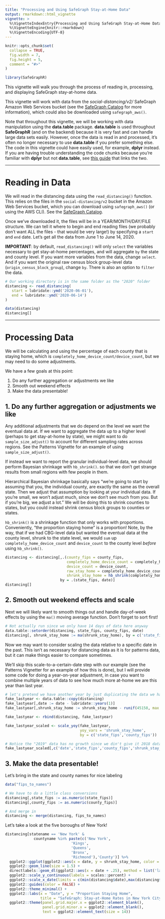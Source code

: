 ```yaml
---
title: "Processing and Using SafeGraph Stay-at-Home Data"
output: rmarkdown::html_vignette
vignette: >
  %\VignetteIndexEntry{Processing and Using SafeGraph Stay-at-Home Data}
  %\VignetteEngine{knitr::rmarkdown}
  %\VignetteEncoding{UTF-8}
---
```


```r
knitr::opts_chunk$set(
  collapse = TRUE,
  fig.width = 7,
  fig.height = 5,
  comment = "#>"
)
```

```r
library(SafeGraphR)
```

This vignette will walk you through the process of reading in, processing, and displaying SafeGraph stay-at-home data.

This vignette will work with data from the *social-distancing/v2/* SafeGraph Amazon Web Services bucket (see the [SafeGraph Catalog](https://catalog.safegraph.io) for more information), which could also be downloaded using `safegraph_aws()`. 

Note that throughout this vignette, we will be working with data manipulation using the **data.table** package. **data.table** is used throughout **SafeGraphR** (and on the backend) because it is very fast and can handle large data sets easily. However, once the data is read in and processed, it's often no longer necessary to use **data.table** if you prefer something else. The code in this vignette could have easily used, for example, **dplyr** instead. If you are having trouble understanding the code chunks because you're familiar with **dplyr** but not **data.table**, see [this guide](https://atrebas.github.io/post/2019-03-03-datatable-dplyr/) that links the two.

---

# Reading in Data

We will read in the distancing data using the `read_distancing()` function. This relies on the files in the `social-distancing/v2` bucket in the Amazon Web Services bucket, which you can download using `safegraph_aws()` (or using the AWS CLI). See the [SafeGraph Catalog](https://catalog.safegraph.io).

Once we've downloaded it, the files will be in a YEAR/MONTH/DAY/FILE structure. We can tell it where to begin and end reading files (we probably don't want ALL the files - that would be very large!) by specifying a `start` and `end` date. Let's get all the data from June 1 to June 14, 2020.

**IMPORTANT**: by default, `read_distancing()` will only `select` the variables necessary to get stay-at-home percentages, and will aggregate `by` the state and county level. If you want more variables from the data, change `select`. And if you want the original raw census block group-level data (`origin_census_block_group`), change `by`. There is also an option to `filter` the data.

```r
# Our working directory is in the same folder as the "2020" folder
distancing <- read_distancing(
   start = lubridate::ymd('2020-06-01'),
   end = lubridate::ymd('2020-06-14')
)
```

```r
data(distancing)
distancing[]
```

---

# Processing Data

We will be calculating and using the percentage of each county that is staying home, which is `completely_home_device_count/device_count`, but we may need to do some adjustments.

We have a few goals at this point:

1. Do any further aggregation or adjustments we like
2. Smooth out weekend effects
3. Make the data presentable!

## 1. Do any further aggregation or adjustments we like

Any additional adjustments that we do depend on the level we want the eventual data at. If we want to aggregate the data up to a higher level (perhaps to get stay-at-home by state), we might want to do `sample_size_adjust()` to account for different sampling rates across regions. See the Patterns Vignette for an example of using `sample_size_adjust()`.

If instead we want to report the granular individual-level data, we should perform Bayesian shrinkage with `hb_shrink()`. so that we don't get strange results from small regions with few people in them.

Hierarchical Bayesian shrinkage basically says "we're going to start by assuming that you, the individual county, are exactly the same as the overall state. Then we adjust that assumption by looking at your individual data. If you're small, we won't adjust much, since we don't see much from you. But if you're big, we adjust a lot." We will be doing this to shrink counties to states, but you could instead shrink census block groups to counties or states.

`hb_shrink()` is a shrinkage function that only works with proportions. Conveniently, "the proportion staying home" is a proportion! Note, by the way, that if we had CBG-level data but wanted the eventual data at the county level, shrunk to the state level, we would `sum` up `completely_home_device_count` and `device_count` to the county level *before* using `hb_shrink()`.

```r
distancing <- distancing[,.(county_fips = county_fips,
                            completely_home_device_count = completely_home_device_count,
                            device_count = device_count,
                            raw_stay_home = completely_home_device_count/device_count,
                            shrunk_stay_home = hb_shrink(completely_home_device_count,device_count)),
                         by = .(state_fips, date)]
distancing[]
```

## 2. Smooth out weekend effects and scale

Next we will likely want to smooth things out and handle day-of-week effects by using the `ma()` moving average function. Don't forget to sort first!

```r
# Not actually run since we only have 14 days of data here anyway
data.table::setorder(distancing, state_fips, county_fips, date)
distancing[, shrunk_stay_home := ma(shrunk_stay_home), by = c('state_fips', 'county_fips')]
```

Now we may want to consider scaling the data relative to a specific date in the past. This isn't as necessary for distancing data as it is for patterns data, but it can make things easier to compare sometimes.

We'll skip this scale-to-a-certain-date step with our example (see the Patterns Vignetter for an example of how this is done), but I will provide some code for doing a year-on-year adjustment, in case you want to combine multiple years of data to see how much more at-home we are this year than last year.

```r
# let's pretend we have another year by just duplicating the data we have
fake_lastyear <- data.table::copy(distancing)
fake_lastyear[,date := date - lubridate::years(1)]
fake_lastyear[,shrunk_stay_home := shrunk_stay_home - runif(45158, max = .02)]

fake_lastyear <- rbind(distancing, fake_lastyear)

fake_lastyear_scaled <- scale_yoy(fake_lastyear,
                                  yoy_vars = 'shrunk_stay_home',
                                  by = c('state_fips','county_fips'))

# Notice the "2019" data has no growth since we din't give it 2018 data to grow from
fake_lastyear_scaled[,c('date','state_fips','county_fips','shrunk_stay_home','shrunk_stay_home_lag','shrunk_stay_home_YOY')]
```

## 3. Make the data presentable!

Let's bring in the state and county names for nice labeling

```r
data("fips_to_names")

# We have to do a little class conversions
distancing[,state_fips := as.numeric(state_fips)]
distancing[,county_fips := as.numeric(county_fips)]

# And merge in
distancing <- merge(distancing, fips_to_names)
```

Let's take a look at the five boroughs of New York!

```r
distancing[statename == 'New York' & 
             countyname %in% paste(c('New York', 
                              'Kings', 
                              'Queens',
                              'Bronx', 
                              'Richmond'),'County')] %>%
  ggplot2::ggplot(ggplot2::aes(x = date, y = shrunk_stay_home, color = countyname, label = countyname)) + 
  ggplot2::geom_line(size = 1.5) + 
  directlabels::geom_dl(ggplot2::aes(x = date + .25), method = list('last.bumpup', cex = 1.1)) + 
  ggplot2::scale_y_continuous(labels = scales::percent) + 
  ggplot2::scale_x_date(limits = c(min(distancing$date),max(distancing$date) + 4)) +
  ggplot2::guides(color = FALSE) +
  ggplot2::theme_minimal() + 
  ggplot2::labs(x = "Date", y = "Proportion Staying Home", 
                title = "SafeGraph: Stay-at-Home Rates in New York City") +
  ggplot2::theme(panel.grid.major.x = ggplot2::element_blank(),
                 panel.grid.minor.x = ggplot2::element_blank(),
                 text = ggplot2::element_text(size = 14))

```
